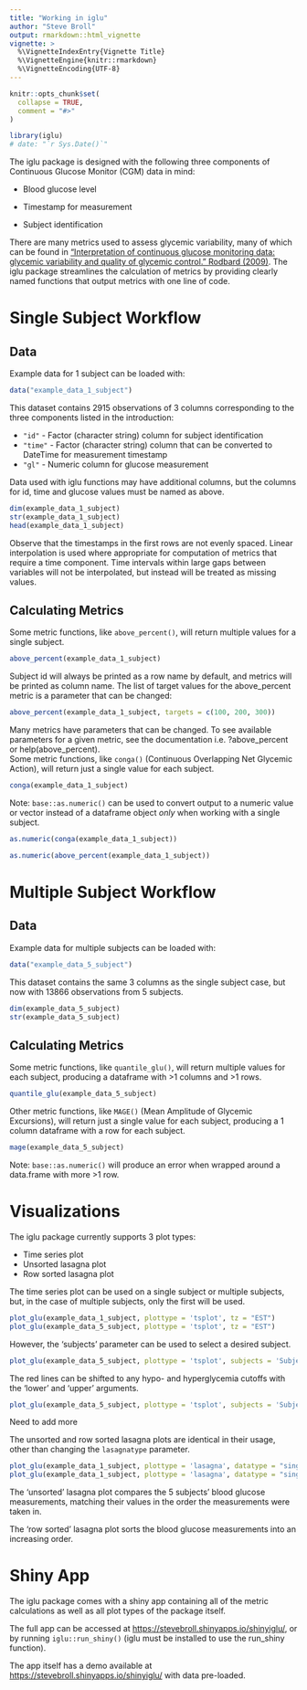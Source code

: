 ```yaml
---
title: "Working in iglu"
author: "Steve Broll"
output: rmarkdown::html_vignette
vignette: >
  %\VignetteIndexEntry{Vignette Title}
  %\VignetteEngine{knitr::rmarkdown}
  %\VignetteEncoding{UTF-8}
---
```


```r
knitr::opts_chunk$set(
  collapse = TRUE,
  comment = "#>"
)

library(iglu)
# date: "`r Sys.Date()`"
```

The iglu package is designed with the following three components of Continuous Glucose Monitor (CGM) data in mind:

* Blood glucose level

* Timestamp for measurement

* Subject identification

There are many metrics used to assess glycemic variability, many of which can be found in ["Interpretation of continuous glucose monitoring data: glycemic variability and quality of glycemic control." Rodbard (2009)](https://www.ncbi.nlm.nih.gov/pubmed/19469679). The iglu package streamlines the calculation of metrics by providing clearly named functions that output metrics with one line of code. 

# Single Subject Workflow
## Data

Example data for 1 subject can be loaded with:

```r
data("example_data_1_subject")
```
  
This dataset contains 2915 observations of 3 columns corresponding to the three components listed in the introduction:

* `"id"` - Factor (character string) column for subject identification
* `"time"` - Factor (character string) column that can be converted to DateTime for measurement timestamp
* `"gl"` - Numeric column for glucose measurement

Data used with iglu functions may have additional columns, but the columns for id, time and glucose values must be named as above.

```r
dim(example_data_1_subject)
str(example_data_1_subject)
head(example_data_1_subject)
```

Observe that the timestamps in the first rows are not evenly spaced. Linear interpolation is used where appropriate for computation of metrics that require a time component. Time intervals within large gaps between variables will not be interpolated, but instead will be treated as missing values.

## Calculating Metrics

Some metric functions, like `above_percent()`, will return multiple values for a single subject. 

```r
above_percent(example_data_1_subject)
```

Subject id will always be printed as a row name by default, and metrics will be printed as column name. The list of target values for the above_percent metric is a parameter that can be changed:

```r
above_percent(example_data_1_subject, targets = c(100, 200, 300))
```

Many metrics have parameters that can be changed. To see available parameters for a given metric, see the documentation i.e. ?above_percent or help(above_percent).  
Some metric functions, like `conga()` (Continuous Overlapping Net Glycemic Action), will return just a single value for each subject.

```r
conga(example_data_1_subject)
```

Note: `base::as.numeric()` can be used to convert output to a numeric value or vector instead of a dataframe object *only* when working with a single subject.

```r
as.numeric(conga(example_data_1_subject))

as.numeric(above_percent(example_data_1_subject))
```

# Multiple Subject Workflow

## Data

Example data for multiple subjects can be loaded with:

```r
data("example_data_5_subject")
```
  
This dataset contains the same 3 columns as the single subject case, but now with 13866 observations from 5 subjects.

```r
dim(example_data_5_subject)
str(example_data_5_subject)
```

## Calculating Metrics

Some metric functions, like `quantile_glu()`, will return multiple values for each subject, producing a dataframe with >1 columns and >1 rows. 

```r
quantile_glu(example_data_5_subject)
```

Other metric functions, like `MAGE()` (Mean Amplitude of Glycemic Excursions), will return just a single value for each subject, producing a 1 column dataframe with a row for each subject.

```r
mage(example_data_5_subject)
```

Note: `base::as.numeric()` will produce an error when wrapped around a data.frame with more >1 row.

# Visualizations

The iglu package currently supports 3 plot types:

* Time series plot
* Unsorted lasagna plot
* Row sorted lasagna plot

The time series plot can be used on a single subject or multiple subjects, but, in the case of multiple subjects, only the first will be used.
```r
plot_glu(example_data_1_subject, plottype = 'tsplot', tz = "EST")
plot_glu(example_data_5_subject, plottype = 'tsplot', tz = "EST")
```
However, the 'subjects' parameter can be used to select a desired subject.

```r
plot_glu(example_data_5_subject, plottype = 'tsplot', subjects = 'Subject 3', tz = "EST")
```
The red lines can be shifted to any hypo- and hyperglycemia cutoffs with the 'lower' and 'upper' arguments.

```r
plot_glu(example_data_5_subject, plottype = 'tsplot', subjects = 'Subject 3', lower = 80, upper = 150, tz = "EST")
```


Need to add more

The unsorted and row sorted lasagna plots are identical in their usage, other than changing the `lasagnatype` parameter.

```r
plot_glu(example_data_1_subject, plottype = 'lasagna', datatype = "single", lasagnatype = "unsorted")
plot_glu(example_data_1_subject, plottype = 'lasagna', datatype = "single", lasagnatype = "timesorted")
```

The 'unsorted' lasagna plot compares the 5 subjects' blood glucose measurements, matching their values in the order the measurements were taken in.  
  
The 'row sorted' lasagna plot sorts the blood glucose measurements into an increasing order.

# Shiny App

The iglu package comes with a shiny app containing all of the metric calculations as well as all plot types of the package itself.
  
The full app can be accessed at [https://stevebroll.shinyapps.io/shinyiglu/](https://stevebroll.shinyapps.io/shinyiglu/), or by running `iglu::run_shiny()` (iglu must be installed to use the run_shiny function).
  
The app itself has a demo available at [https://stevebroll.shinyapps.io/shinyiglu/](https://stevebroll.shinyapps.io/shinyigludemo/) with data pre-loaded.
